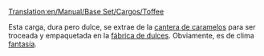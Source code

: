 [[Translation:en/Manual/Base Set/Cargos/Toffee]]

{{es/Manual/Base Set/Cargos/Carga| carga  = Caramelos
| imagen = en/Manual/Base Set/ToffeeQuarry.png
| producida =[[es/Manual/Base Set/Industries/Cantera de caramelos|Cantera de caramelos]]
| aceptada  =[[es/Manual/Base Set/Industries/Fábrica de dulces|Fábrica de dulces]]
}}
Esta carga, dura pero dulce, se extrae de la [[es/Manual/Base Set/Industries/Cantera de caramelos|cantera de caramelos]] para ser troceada y empaquetada en la [[es/Manual/Base Set/Industries/Fábrica de dulces|fábrica de dulces]]. Obviamente, es de clima [[es/Manual/Clima|fantasía]].